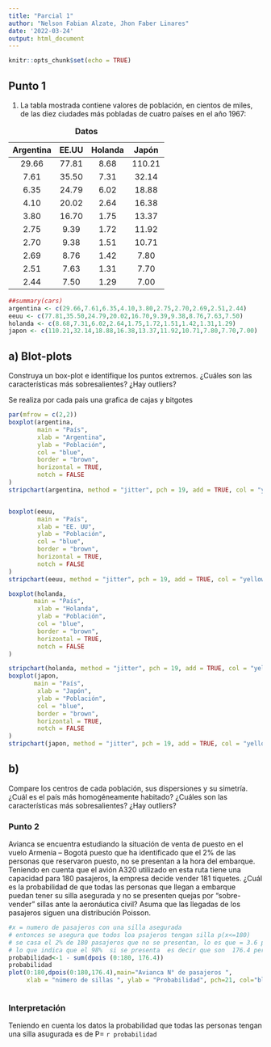 ```yaml
---
title: "Parcial 1"
author: "Nelson Fabian Alzate, Jhon Faber Linares"
date: '2022-03-24'
output: html_document
---
```


```r
knitr::opts_chunk$set(echo = TRUE)
```

## Punto 1
1. La tabla mostrada contiene valores de población, en cientos de miles, de las diez ciudades más pobladas de cuatro países en el año 1967:

Table: **Datos**

**Argentina**|**EE.UU**|**Holanda**|**Japón**
|:------:|:------:|:------:|:------:
29.66| 77.81|8.68|110.21
7.61| 35.50|7.31|32.14
6.35| 24.79|6.02|18.88
4.10| 20.02|2.64|16.38
3.80| 16.70|1.75|13.37
2.75| 9.39|1.72|11.92
2.70| 9.38|1.51|10.71
2.69| 8.76|1.42|7.80
2.51| 7.63|1.31|7.70
2.44| 7.50|1.29|7.00

```r
##summary(cars)
argentina <- c(29.66,7.61,6.35,4.10,3.80,2.75,2.70,2.69,2.51,2.44)
eeuu <- c(77.81,35.50,24.79,20.02,16.70,9.39,9.38,8.76,7.63,7.50)
holanda <- c(8.68,7.31,6.02,2.64,1.75,1.72,1.51,1.42,1.31,1.29)
japon <- c(110.21,32.14,18.88,16.38,13.37,11.92,10.71,7.80,7.70,7.00)


```

## a) Blot-plots 
Construya un box-plot e identifique los puntos extremos. ¿Cuáles son las características más sobresalientes? ¿Hay outliers?


Se realiza por cada pais una grafica de cajas y bitgotes

```r

par(mfrow = c(2,2))
boxplot(argentina,
        main = "País",
        xlab = "Argentina",
        ylab = "Población",
        col = "blue",
        border = "brown",
        horizontal = TRUE,
        notch = FALSE
)
stripchart(argentina, method = "jitter", pch = 19, add = TRUE, col = "yellow")


boxplot(eeuu,
        main = "País",
        xlab = "EE. UU",
        ylab = "Población",
        col = "blue",
        border = "brown",
        horizontal = TRUE,
        notch = FALSE
)
stripchart(eeuu, method = "jitter", pch = 19, add = TRUE, col = "yellow")

boxplot(holanda,
       main = "País",
        xlab = "Holanda",
        ylab = "Población",
        col = "blue",
        border = "brown",
        horizontal = TRUE,
        notch = FALSE
)

stripchart(holanda, method = "jitter", pch = 19, add = TRUE, col = "yellow")
boxplot(japon,
       main = "País",
        xlab = "Japón",
        ylab = "Población",
        col = "blue",
        border = "brown",
        horizontal = TRUE,
        notch = FALSE
)
stripchart(japon, method = "jitter", pch = 19, add = TRUE, col = "yellow")
```


## b) 
Compare los centros de cada población, sus dispersiones y su simetría. ¿Cuál es el país más
homogéneamente habitado? ¿Cuáles son las características más sobresalientes? ¿Hay outliers?


### Punto 2
Avianca se encuentra estudiando la situación de venta de puesto en el vuelo Armenia – Bogotá puesto
que ha identificado que el 2% de las personas que reservaron puesto, no se presentan a la hora del
embarque. Teniendo en cuenta que el avión A320 utilizado en esta ruta tiene una capacidad para 180
pasajeros, la empresa decide vender 181 tiquetes. ¿Cuál es la probabilidad de que todas las personas que
llegan a embarque puedan tener su silla asegurada y no se presenten quejas por “sobre-vender” sillas ante
la aeronáutica civil? Asuma que las llegadas de los pasajeros siguen una distribución Poisson.


```r
#x = numero de pasajeros con una silla asegurada
# entonces se asegura que todos loa psajeros tengan silla p(x<=180)
# se casa el 2% de 180 pasajeros que no se presentan, lo es que = 3.6 personas 
# lo que indica que el 98%  si se presenta  es decir que son  176.4 personas
probabilidad<-1 - sum(dpois (0:180, 176.4))
probabilidad
plot(0:180,dpois(0:180,176.4),main="Avianca N° de pasajeros ",
     xlab = "número de sillas ", ylab = "Probabilidad", pch=21, col="blue", bg="green", bty="l", tcl=0.5 )



```

### Interpretación 
Teniendo en cuenta los datos la probabilidad que todas las personas tengan
una silla asugurada es de P= `r probabilidad`
